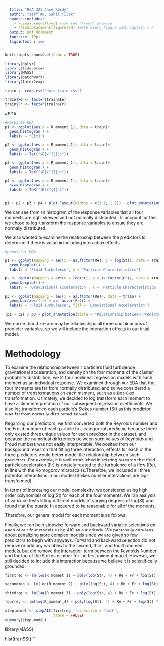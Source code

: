 ```yaml
---
  title: "ReA 325 Case Reudy"
  author: "Jeff Du, Sahil Tilak"
  header-includes: 
    - \usepackage{float} #use the 'float' package
    - \floatplacement{figure}{H} #make every figure with caption = h
  output: pdf_document
  fontsize: 10pt
  figsintext : yes
---
```


```r
knitr::opts_chunk$set(echo = TRUE)
```

```r
library(dplyr)
library(tidyverse)
library(MASS)
library(patchwork)
library(latex2exp)
```

```r
train <- read.csv("data-train.csv")

train$Re <- factor(train$Re)
train$Fr <- factor(train$Fr)
```


#EDA

```r
#Response EDA
p1 <- ggplot(aes(x = R_moment_1), data = train)+
  geom_histogram() +
  labs(x = "E[x]")

p2 <- ggplot(aes(x = R_moment_1), data = train)+
  geom_histogram() +
  labs(x = TeX("$E[x^{2}]$"))

p3 <- ggplot(aes(x = R_moment_1), data = train)+
  geom_histogram() +
  labs(x = TeX("$E[x^{3}]$"))

p4 <- ggplot(aes(x = R_moment_1), data = train)+
  geom_histogram() +
  labs(x = TeX("$E[x^{4}]$"))


p1 + p2 + p3 + p4 + plot_layout(widths = c(1.1, 1.2)) + plot_annotation(title = 'Distribution of the Four Moments', theme = theme(plot.title = element_text(hjust = 0.5)))
```

We can see from an histogram of the response variables that all four moments are right skewed and not normally distributed. To account for this, we chose to log-transform the response variables to ensure they are normally distributed.

We also wanted to examine the relationship between the predictors to determine if there is value in including interaction effects
```r
#predictor EDA

p1 <- ggplot(mapping = aes(x = as.factor(Re), y = log(St)), data = train) +
  geom_boxplot() +
  labs(x = 'Fluid Turbulence', y = 'Particle Characteristics')

p2 <- ggplot(mapping = aes(y = log(St), x = as.factor(Fr)), data = train) +
  geom_boxplot() +
  labs(y = 'Graviational Acceleration', x = 'Particle Characteristics')

p3 <- ggplot(mapping = aes(x = as.factor(Re)), data = train) +
  geom_bar(aes(fill = as.factor(Fr))) +
  labs(x = 'Fluid Turbulence', fill = 'Graviational Acceleration')

(p1 + p2) / p3 + plot_annotation(title = "Relationship between Predictor Variables", theme = theme(plot.title = element_text(hjust = 0.5)))

```
We notice that there are may be relationships all three combinations of predictor variables, so we will include the interaction effects in our intial model. 

# Methodology

To examine the relationship between a particle's fluid turbulence, gravitational acceleration, and density on the four moments of the cluster
probability distribution, we fit four nonlinear regression models with each
moment as an individual response. We examined through our EDA that the 
four moments are far from normally distributed, and so we considered
a number of transformations on each moment, such as a Box-Cox transformation. Ultimately, we decided to log transform each moment
to have a clear interpretation of our subsequent regression coefficients.
We also log transformed each particle's Stokes number (St) as this predictor was far from normally distributed as well.

Regarding our predictors, we first converted both the Reynolds number and the Froud number of each particle to a categorical predictor, because there only existed three unique values for each predictor in the dataset, and because the numerical differences between such values of Reynolds and Froud numbers was not easily interpretable. We posited from our background research that fitting three interaction, effects for each of the three predictors would better model the relationship
between such predictors. For example, it is well established in existing
research that fluid particle acceleration (Fr) is innately related to the turbulence of a flow (Re), in line with the Kolmogorov microscales.Therefore, we included all three potential interactions in our model (Stokes number interactions are log-transformed).

In terms of increasing our model complexity, we considered using
high order polynomials of log(St) for each of the four moments.
We ran analysis of variance tests fitting different models of varying
degrees of log(St) and found that the quartic fit appeared to be
reasonable for all of the moments. 

Therefore, our general model for each moment is as follows:

Finally, we ran both stepwise forward and backward variable selections
on each of our four models using AIC as our criteria. We personally
care less about penalizing more complex models since we are given
so few predictors to begin with anyways. Forward and backward selection
did not remove or add any variables to the second, third, and fourth
moment models, but did remove the interaction term between the Reynolds
Number and the log of the Stokes number for the first moment model. However, we still decided to include this interaction because we believe
it is scientifically grounded.


```r
firstreg <- lm(log(R_moment_1) ~ poly(log(St), 4) + Re + Fr + log(St) * Fr + log(St) * Re + Fr * Re, data = train)

secondreg <- lm(log(R_moment_2) ~ poly(log(St), 4) + Re + Fr + log(St) * Fr + log(St) * Re + Fr * Re, data = train)

thirdreg <- lm(log(R_moment_3) ~ poly(log(St), 4) + Re + Fr + log(St) * Fr + log(St) * Re + Fr * Re, data = train)

fourreg <- lm(log(R_moment_4) ~ poly(log(St), 4) + Re + Fr + log(St) * Fr + log(St) * Re + Fr * Re, data = train)
```

```r
step.model <- stepAIC(firstreg , direction = "both", 
                      trace = FALSE)
summary(step.model)
```



library(MASS)

hist(train$St)
```

